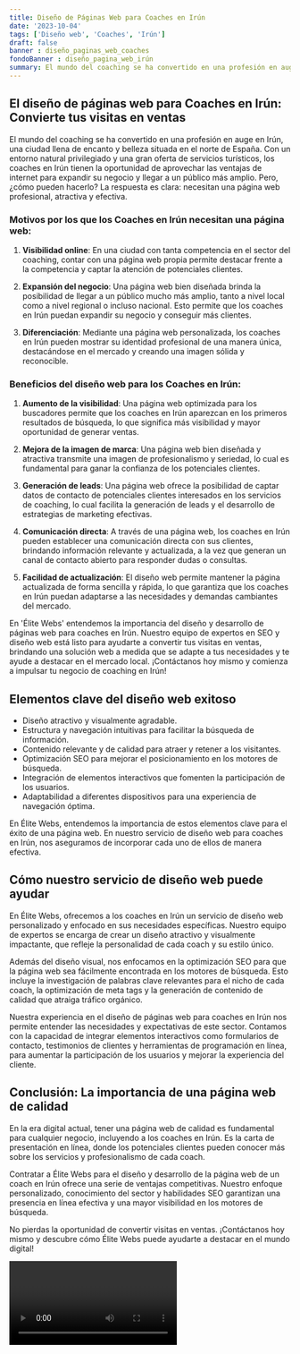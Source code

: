 ```yaml
---
title: Diseño de Páginas Web para Coaches en Irún
date: '2023-10-04'
tags: ['Diseño web', 'Coaches', 'Irún']
draft: false
banner : diseño_paginas_web_coaches
fondoBanner : diseño_pagina_web_irún
summary: El mundo del coaching se ha convertido en una profesión en auge en Irún, una ciudad llena de encanto y belleza situada en el norte de España. Con un entorno natural privilegiado y una gran oferta de servicios turísticos, los coaches en Irún tienen la oportunidad de aprovechar las ventajas de internet para expandir su negocio y llegar a un público más amplio. Pero, ¿cómo pueden hacerlo? La respuesta es clara necesitan una página web profesional, atractiva y efectiva.
---
```


## El diseño de páginas web para Coaches en Irún: Convierte tus visitas en ventas

El mundo del coaching se ha convertido en una profesión en auge en Irún, una ciudad llena de encanto y belleza situada en el norte de España. Con un entorno natural privilegiado y una gran oferta de servicios turísticos, los coaches en Irún tienen la oportunidad de aprovechar las ventajas de internet para expandir su negocio y llegar a un público más amplio. Pero, ¿cómo pueden hacerlo? La respuesta es clara: necesitan una página web profesional, atractiva y efectiva.

### Motivos por los que los Coaches en Irún necesitan una página web:

1. **Visibilidad online**: En una ciudad con tanta competencia en el sector del coaching, contar con una página web propia permite destacar frente a la competencia y captar la atención de potenciales clientes.

2. **Expansión del negocio**: Una página web bien diseñada brinda la posibilidad de llegar a un público mucho más amplio, tanto a nivel local como a nivel regional o incluso nacional. Esto permite que los coaches en Irún puedan expandir su negocio y conseguir más clientes.

3. **Diferenciación**: Mediante una página web personalizada, los coaches en Irún pueden mostrar su identidad profesional de una manera única, destacándose en el mercado y creando una imagen sólida y reconocible.

### Beneficios del diseño web para los Coaches en Irún:

1. **Aumento de la visibilidad**: Una página web optimizada para los buscadores permite que los coaches en Irún aparezcan en los primeros resultados de búsqueda, lo que significa más visibilidad y mayor oportunidad de generar ventas.

2. **Mejora de la imagen de marca**: Una página web bien diseñada y atractiva transmite una imagen de profesionalismo y seriedad, lo cual es fundamental para ganar la confianza de los potenciales clientes.

3. **Generación de leads**: Una página web ofrece la posibilidad de captar datos de contacto de potenciales clientes interesados en los servicios de coaching, lo cual facilita la generación de leads y el desarrollo de estrategias de marketing efectivas.

4. **Comunicación directa**: A través de una página web, los coaches en Irún pueden establecer una comunicación directa con sus clientes, brindando información relevante y actualizada, a la vez que generan un canal de contacto abierto para responder dudas o consultas.

5. **Facilidad de actualización**: El diseño web permite mantener la página actualizada de forma sencilla y rápida, lo que garantiza que los coaches en Irún puedan adaptarse a las necesidades y demandas cambiantes del mercado.

En 'Élite Webs' entendemos la importancia del diseño y desarrollo de páginas web para coaches en Irún. Nuestro equipo de expertos en SEO y diseño web está listo para ayudarte a convertir tus visitas en ventas, brindando una solución web a medida que se adapte a tus necesidades y te ayude a destacar en el mercado local. ¡Contáctanos hoy mismo y comienza a impulsar tu negocio de coaching en Irún!

<GifSeo />

<Cta />

## Elementos clave del diseño web exitoso

- Diseño atractivo y visualmente agradable.
- Estructura y navegación intuitivas para facilitar la búsqueda de información.
- Contenido relevante y de calidad para atraer y retener a los visitantes.
- Optimización SEO para mejorar el posicionamiento en los motores de búsqueda.
- Integración de elementos interactivos que fomenten la participación de los usuarios.
- Adaptabilidad a diferentes dispositivos para una experiencia de navegación óptima.

En Élite Webs, entendemos la importancia de estos elementos clave para el éxito de una página web. En nuestro servicio de diseño web para coaches en Irún, nos aseguramos de incorporar cada uno de ellos de manera efectiva.

## Cómo nuestro servicio de diseño web puede ayudar

En Élite Webs, ofrecemos a los coaches en Irún un servicio de diseño web personalizado y enfocado en sus necesidades específicas. Nuestro equipo de expertos se encarga de crear un diseño atractivo y visualmente impactante, que refleje la personalidad de cada coach y su estilo único.

Además del diseño visual, nos enfocamos en la optimización SEO para que la página web sea fácilmente encontrada en los motores de búsqueda. Esto incluye la investigación de palabras clave relevantes para el nicho de cada coach, la optimización de meta tags y la generación de contenido de calidad que atraiga tráfico orgánico.

Nuestra experiencia en el diseño de páginas web para coaches en Irún nos permite entender las necesidades y expectativas de este sector. Contamos con la capacidad de integrar elementos interactivos como formularios de contacto, testimonios de clientes y herramientas de programación en línea, para aumentar la participación de los usuarios y mejorar la experiencia del cliente.

## Conclusión: La importancia de una página web de calidad

En la era digital actual, tener una página web de calidad es fundamental para cualquier negocio, incluyendo a los coaches en Irún. Es la carta de presentación en línea, donde los potenciales clientes pueden conocer más sobre los servicios y profesionalismo de cada coach.

Contratar a Élite Webs para el diseño y desarrollo de la página web de un coach en Irún ofrece una serie de ventajas competitivas. Nuestro enfoque personalizado, conocimiento del sector y habilidades SEO garantizan una presencia en línea efectiva y una mayor visibilidad en los motores de búsqueda.

No pierdas la oportunidad de convertir visitas en ventas. ¡Contáctanos hoy mismo y descubre cómo Élite Webs puede ayudarte a destacar en el mundo digital!

<Video />

<CtaBot job='Coaches' city='Irún'/>

<Gmaps query='Irún+españa+maps' />